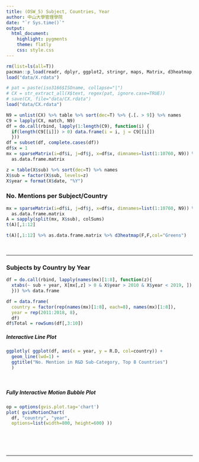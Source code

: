```yaml
---
title: (OSW_5) Subject, Countries, Year
author: 中山大學管理學院 
date: "`r Sys.time()`"
output: 
  html_document:
    highlight: pygments
    theme: flatly
    css: style.css
---
```


```r
rm(list=ls(all=T))
pacman::p_load(readr, dplyr, ggplot2, stringr, maps, Matrix, d3heatmap, plotly, googleVis)
load("data/X.rdata")
```

```r
# pat = paste(iso3166$ISOname, collapse="|")
# CX = str_extract_all(X$text, regex(pat, ignore.case=TRUE))
# save(CX, file="data/CX.rdata")
load("data/CX.rdata")
```

```r
N9 = unlist(CX) %>% table %>% sort(dec=T) %>% {.[. > 9]} %>% names
C9 = lapply(CX, match, N9)
df = do.call(rbind, lapply(1:length(C9), function(i) {
  if(length(C9[[i]]) > 0) data.frame(i = i, j = C9[[i]])
  })) 
df = subset(df, complete.cases(df))
df$x = 1
mx = sparseMatrix(i=df$i, j=df$j, x=df$x, dimnames=list(1:10760, N9)) %>% 
  as.data.frame.matrix
```

```r
z = table(X$sub) %>% sort(dec=T) %>% names
X$sub = factor(X$sub, levels=z)
X$year = format(X$date, "%Y")
```

### No. Mentions per Subject/Country
```r
mx = sparseMatrix(i=df$i, j=df$j, x=df$x, dimnames=list(1:10760, N9)) %>% 
  as.data.frame.matrix
A = sapply(split(mx, X$sub), colSums)
t(A)[,1:12]
```

```r
t(A)[,1:12] %>% as.data.frame.matrix %>% d3heatmap(F,F,col="Greens")
```

<br><hr>

### Subjects by Country by Year
```r
df = do.call(rbind, lapply(names(mx)[1:8], function(z){
  xtabs(~ sub + year, X[mx[,z] > 0 & X$year > 2010 & X$year < 2019, ])[1:8,] %>% t
  })) %>% data.frame
```

```r
df = data.frame(
  country = factor(rep(names(mx)[1:8], each=8), names(mx)[1:8]),
  year = rep(2011:2018, 8),
  df)
df$Total = rowSums(df[,3:10]) 
```


##### Interactive Line Plot
```r
ggplotly( ggplot(df, aes(x = year, y = R.D, col=country)) +
  geom_line(lwd=1) +
  ggtitle("No. Mention in R&D Sub-Category, Top 8 Countries")
  )
```
<br>

##### Fully Interactive Motion Bubble Plot
```r
op = options(gvis.plot.tag='chart')
plot( gvisMotionChart(
  df, "country", "year", 
  options=list(width=800, height=600) ))
```


<br><br><br><hr>







